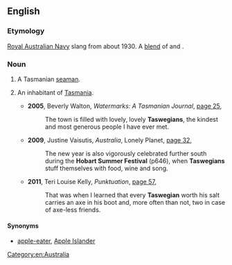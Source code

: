 ==English==

===Etymology===
[[w:Royal Australian Navy|Royal Australian Navy]] slang from about 1930.  A [[blend]] of {{term|Tasmanian|lang=en}} and {{term|Glaswegian|lng=en}}.

===Noun===
{{en-noun}}

# {{Australia|navy|slang}} A Tasmanian [[seaman]].
# {{Australia|humorous|sometimes|_|disparaging}} An inhabitant of [[Tasmania]].
#* '''2005''', Beverly Walton, ''Watermarks: A Tasmanian Journal'', [http://books.google.com.au/books?id=j5m9H1rH174C&pg=PA25&lpg=PA25&dq=%22Taswegian%22|%22Taswegians%22+-intitle:%22%22+-inauthor:%22%22&source=bl&ots=fRXye7fO9N&sig=to0Sn9AWfso_dU2f_KRq5dLo7SY&hl=en&sa=X&ei=pqV6UNuKJMiRiQeMiIGoAg&redir_esc=y#v=onepage&q=%22Taswegian%22|%22Taswegians%22%20-intitle%3A%22%22%20-inauthor%3A%22%22&f=false page 25],
#*: The town is filled with lovely, lovely '''Taswegians''', the kindest and most generous people I have ever met.
#* '''2009''', Justine Vaisutis, ''Australia'', Lonely Planet, [http://books.google.com.au/books?id=M57hfGo4OyAC&pg=PA32&lpg=PA32&dq=%22Taswegian%22|%22Taswegians%22+-intitle:%22%22+-inauthor:%22%22&source=bl&ots=LEtNzOOiwM&sig=CWRLEKhlTDK5D4zrmf9C9J6VkkM&hl=en&sa=X&ei=pqV6UNuKJMiRiQeMiIGoAg&redir_esc=y#v=onepage&q=%22Taswegian%22|%22Taswegians%22%20-intitle%3A%22%22%20-inauthor%3A%22%22&f=false page 32],
#*: The new year is also vigorously celebrated further south during the '''Hobart Summer Festival''' (p646), when '''Taswegians''' stuff themselves with food, wine and song.
#* '''2011''', Teri Louise Kelly, ''Punktuation'', [http://books.google.com.au/books?id=DN_NhqNJHO4C&pg=PA57&lpg=PA57&dq=%22Taswegian%22|%22Taswegians%22+-intitle:%22%22+-inauthor:%22%22&source=bl&ots=tTsp4XsDEk&sig=SgyndYTdx29Gk_aJMRYl0fOAoMI&hl=en&sa=X&ei=pqV6UNuKJMiRiQeMiIGoAg&redir_esc=y#v=onepage&q=%22Taswegian%22|%22Taswegians%22%20-intitle%3A%22%22%20-inauthor%3A%22%22&f=false page 57],
#*: That was when I learned that every '''Taswegian''' worth his salt carries an axe in his boot and, more often than not, two in case of axe-less friends.

====Synonyms====
* {{sense|person from Tasmania}} [[apple-eater]], [[Apple Islander]]

[[Category:en:Australia]]